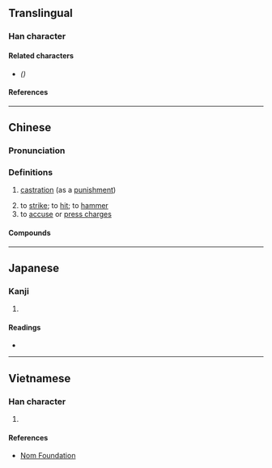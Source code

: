 {{also|㭬}}
{{character info/new}}
==Translingual==

===Han character===
{{Han char|rn=75|rad=木|as=08|sn=12|four=41923|canj=DMSO|ids=⿰木豖}}

====Related characters====
* {{l|mul|[[㭬]]}} ''({{w|Variant Chinese character|Variant form}})''

====References====
{{Han ref|kx=0537.020|dkj=15031|dj=0924.080|hdz=21229.040|uh=6913}}

----

==Chinese==
{{zh-forms|alt=㭬}}

===Pronunciation===
{{zh-pron
|m=zhuó
|c=doek3
|mc=
|oc=
|ma=
|cat=n,v
}}

===Definitions===
{{zh-hanzi}}

# [[castration]] (as a [[punishment]])
#: {{zh-syn|宮刑}}
# to [[strike]]; to [[hit]]; to [[hammer#Verb|hammer]]
# to [[accuse]] or [[press charges]]
#: {{zh-syn|[[告訴#Verb 2|告訴]]}}

====Compounds====
{{zh-der|夭椓|昏椓|椓喪|椓壁|椓弋|椓斛|椓月姑|椓木|椓杙|椓毀|椓破|椓竅|椓船|椓蠡|椓譖|椓陰|薰椓|閽椓}}

----

==Japanese==

===Kanji===
{{ja-kanji|grade=|rs=木08}}

# {{defn|lang=ja|sort=木08}}

====Readings====
* {{ja-readings|on=[[たく]] (taku)|kun=[[たたく]] (tataku)}}

----

==Vietnamese==

===Han character===
{{vi-hantu|rs=木08|[[trác]]}}

# {{defn|lang=vi|sort=木08}}

====References====
* [http://nomfoundation.org/common/nom_details.php?codepoint=6913 Nom Foundation]